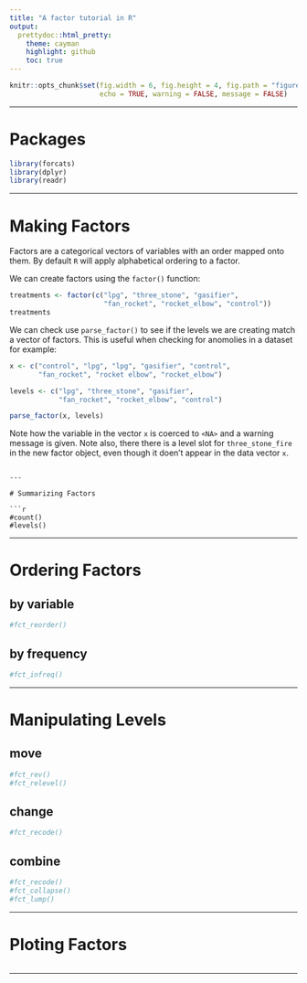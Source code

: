```yaml
---
title: "A factor tutorial in R"
output:
  prettydoc::html_pretty:
    theme: cayman
    highlight: github
    toc: true
---
```


```r
knitr::opts_chunk$set(fig.width = 6, fig.height = 4, fig.path = "figures/",
                      echo = TRUE, warning = FALSE, message = FALSE)
```

---

# Packages

```r
library(forcats)
library(dplyr)
library(readr)
```

---

# Making Factors

Factors are a categorical vectors of variables with an order mapped onto them. By default `R` will apply alphabetical ordering to a factor.

We can create factors using the `factor()` function:

```r
treatments <- factor(c("lpg", "three_stone", "gasifier",
                       "fan_rocket", "rocket_elbow", "control"))
treatments
```

We can check use `parse_factor()` to see if the levels we are creating match a vector of factors. This is useful when checking for anomolies in a dataset for example:

```r
x <- c("control", "lpg", "lpg", "gasifier", "control",
       "fan_rocket", "rocket elbow", "rocket_elbow")

levels <- c("lpg", "three_stone", "gasifier",
            "fan_rocket", "rocket_elbow", "control")

parse_factor(x, levels)
```

Note how the variable in the vector `x` is coerced to `<NA>` and a warning message is given. Note also, there there is a level slot for `three_stone_fire` in the new factor object, even though it doen't appear in the data vector `x`.


```

---

# Summarizing Factors

```r
#count()
#levels()
```

---

# Ordering Factors

## by variable

```r
#fct_reorder()
```

## by frequency

```r
#fct_infreq()
```

---

# Manipulating Levels

## move

```r
#fct_rev()
#fct_relevel()
```

## change

```r
#fct_recode()
```

## combine

```r
#fct_recode()
#fct_collapse()
#fct_lump()
```

---

# Ploting Factors

```r

```

---

